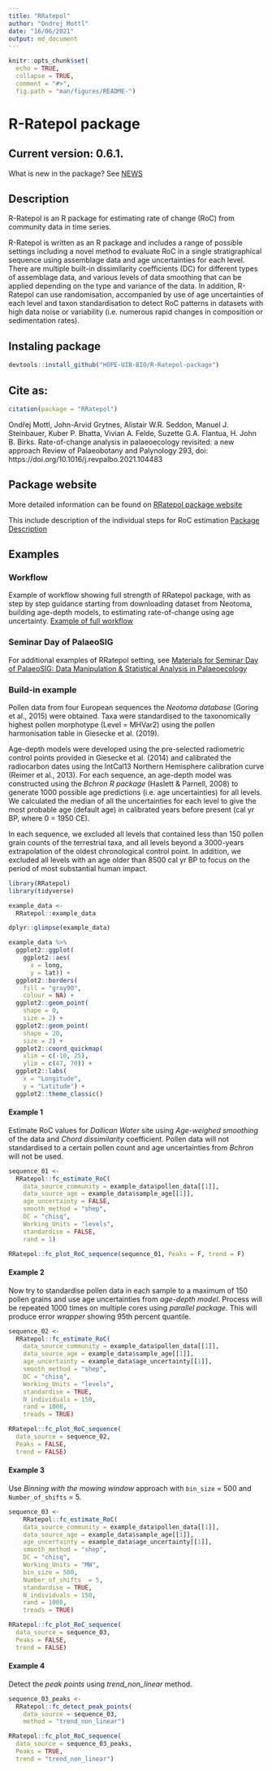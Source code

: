 ```yaml
---
title: "RRatepol"
author: "Ondrej Mottl"
date: "16/06/2021"
output: md_document
---
```


```r
knitr::opts_chunk$set(
  echo = TRUE,
  collapse = TRUE,
  comment = "#>",
  fig.path = "man/figures/README-")
```

# R-Ratepol package

## Current version: 0.6.1.

What is new in the package? See [NEWS](https://hope-uib-bio.github.io/R-Ratepol-package/news/index.html)

## Description

R-Ratepol is an R package for estimating rate of change (RoC) from community data in time series.

R-Ratepol is written as an R package and includes a range of possible settings including a novel method to evaluate RoC in a single stratigraphical sequence using assemblage data and age uncertainties for each level. There are multiple built-in dissimilarity coefficients (DC) for different types of assemblage data, and various levels of data smoothing that can be applied depending on the type and variance of the data. In addition, R-Ratepol can use randomisation, accompanied by use of age uncertainties of each level and taxon standardisation to detect RoC patterns in datasets with high data noise or variability (i.e. numerous rapid changes in composition or sedimentation rates). 

## Instaling package

```r
devtools::install_github("HOPE-UIB-BIO/R-Ratepol-package")
```

## Cite as:

```r
citation(package = "RRatepol")
```

Ondřej Mottl, John-Arvid Grytnes, Alistair W.R. Seddon, Manuel J. Steinbauer, Kuber P. Bhatta, Vivian A. Felde, Suzette G.A. Flantua, H. John B. Birks. Rate-of-change analysis in palaeoecology revisited: a new approach
Review of Palaeobotany and Palynology 293, 
doi: https://doi.org/10.1016/j.revpalbo.2021.104483

## Package website
More detailed information can be found on [RRatepol package website](https://hope-uib-bio.github.io/R-Ratepol-package/)

This include description of the individual steps for RoC estimation [Package Description](https://hope-uib-bio.github.io/R-Ratepol-package/articles/package-description.html)

## Examples

### Workflow
Example of workflow showing full strength of RRatepol package, with as step by step guidance starting from downloading dataset from Neotoma, building age-depth models, to estimating rate-of-change using age uncertainty.
[Example of full workflow](https://hope-uib-bio.github.io/R-Ratepol-package/articles/workflow-example.html)

### Seminar Day of PalaeoSIG
For additional examples of RRatepol setting, see [Materials for Seminar Day of PalaeoSIG: Data Manipulation & Statistical Analysis in Palaeoecology](https://github.com/OndrejMottl/palaeoR_R-Ratepol_workshop) 

### Build-in example 
Pollen data from four European sequences the *Neotoma database* (Goring et al., 2015) were obtained. Taxa were standardised to the taxonomically highest pollen morphotype (Level = MHVar2) using the pollen harmonisation table in Giesecke et al. (2019). 

Age-depth models were developed using the pre-selected radiometric control points provided in Giesecke et al. (2014) and calibrated the radiocarbon dates using the IntCal13 Northern Hemisphere calibration curve (Reimer et al., 2013). For each sequence,  an age-depth model was constructed using the *Bchron R package* (Haslett & Parnell, 2008) to generate 1000 possible age predictions (i.e. age uncertainties) for all levels. We calculated the median of all the uncertainties for each level to give the most probable age (default age) in calibrated years before present (cal yr BP, where 0 = 1950 CE). 

In each sequence, we excluded all levels that contained less than 150 pollen grain counts of the terrestrial taxa, and all levels beyond a 3000-years extrapolation of the oldest chronological control point. In addition, we excluded all levels with an age older than 8500 cal yr BP to focus on the period of most substantial human impact.

```r
library(RRatepol)
library(tidyverse)
```


```r
example_data <-  
  RRatepol::example_data

dplyr::glimpse(example_data)
```

```r
example_data %>%
  ggplot2::ggplot(
    ggplot2::aes(
      x = long,
      y = lat)) +
  ggplot2::borders(
    fill = "gray90",
    colour = NA) +
  ggplot2::geom_point(
    shape = 0,
    size = 2) +
  ggplot2::geom_point(
    shape = 20,
    size = 2) +
  ggplot2::coord_quickmap(
    xlim = c(-10, 25),
    ylim = c(47, 70)) +
  ggplot2::labs(
    x = "Longitude",
    y = "Latitude") +
  ggplot2::theme_classic()
```

#### Example 1

Estimate RoC values for *Dallican Water* site using *Age-weighed smoothing* of the data and *Chord dissimilarity* coefficient. Pollen data will not standardised to a certain pollen count and age uncertainties from *Bchron* will not be used.  

```r
sequence_01 <- 
  RRatepol::fc_estimate_RoC(
    data_source_community = example_data$pollen_data[[1]],
    data_source_age = example_data$sample_age[[1]],
    age_uncertainty = FALSE,
    smooth_method = "shep",
    DC = "chisq",
    Working_Units = "levels",
    standardise = FALSE,
    rand = 1)
```

```r
RRatepol::fc_plot_RoC_sequence(sequence_01, Peaks = F, trend = F)
```

#### Example 2

Now try to standardise pollen data in each sample to a maximum of 150 pollen grains and use age uncertainties from *age-depth model*.
Process will be repeated 1000 times on multiple cores using *parallel package*.
This will produce error *wrapper* showing 95th percent quantile.

```r
sequence_02 <-
  RRatepol::fc_estimate_RoC(
    data_source_community = example_data$pollen_data[[1]],
    data_source_age = example_data$sample_age[[1]],
    age_uncertainty = example_data$age_uncertainty[[1]],
    smooth_method = "shep",
    DC = "chisq",
    Working_Units = "levels",
    standardise = TRUE,
    N_individuals = 150,
    rand = 1000,
    treads = TRUE)
```

```r
RRatepol::fc_plot_RoC_sequence(
  data_source = sequence_02,
  Peaks = FALSE,
  trend = FALSE)
```

#### Example 3

Use *Binning with the mowing window* approach with `bin_size` = 500 and `Number_of_shifts` = 5. 

```r
sequence_03 <-
    RRatepol::fc_estimate_RoC(
    data_source_community = example_data$pollen_data[[1]],
    data_source_age = example_data$sample_age[[1]],
    age_uncertainty = example_data$age_uncertainty[[1]],
    smooth_method = "shep",
    DC = "chisq",
    Working_Units = "MW",
    bin_size = 500,
    Number_of_shifts  = 5,
    standardise = TRUE,
    N_individuals = 150,
    rand = 1000,
    treads = TRUE)
```

```r
RRatepol::fc_plot_RoC_sequence(
  data_source = sequence_03,
  Peaks = FALSE,
  trend = FALSE)
```

#### Example 4

Detect the *peak points* using *trend_non_linear* method.

```r
sequence_03_peaks <-
  RRatepol::fc_detect_peak_points(
    data_source = sequence_03,
    method = "trend_non_linear")

RRatepol::fc_plot_RoC_sequence(
  data_source = sequence_03_peaks,
  Peaks = TRUE,
  trend = "trend_non_linear")
```

